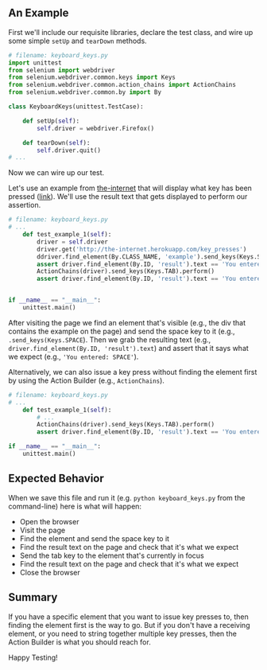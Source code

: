 ## An Example

First we'll include our requisite libraries, declare the test class, and wire up some simple `setUp` and `tearDown` methods.

```python
# filename: keyboard_keys.py
import unittest
from selenium import webdriver
from selenium.webdriver.common.keys import Keys
from selenium.webdriver.common.action_chains import ActionChains
from selenium.webdriver.common.by import By

class KeyboardKeys(unittest.TestCase):

    def setUp(self):
        self.driver = webdriver.Firefox()

    def tearDown(self):
        self.driver.quit()
# ...
```

Now we can wire up our test.

Let's use an example from [the-internet](https://github.com/tourdedave/the-internet) that will display what key has been pressed ([link](http://the-internet.herokuapp.com/key_presses)). We'll use the result text that gets displayed to perform our assertion.

```python
# filename: keyboard_keys.py
# ...
    def test_example_1(self):
        driver = self.driver
        driver.get('http://the-internet.herokuapp.com/key_presses')
        ddriver.find_element(By.CLASS_NAME, 'example').send_keys(Keys.SPACE)
        assert driver.find_element(By.ID, 'result').text == 'You entered: SPACE'
        ActionChains(driver).send_keys(Keys.TAB).perform()
        assert driver.find_element(By.ID, 'result').text == 'You entered: TAB'


if __name__ == "__main__":
    unittest.main()
```

After visiting the page we find an element that's visible (e.g., the div that contains the example on the page) and send the space key to it (e.g., `.send_keys(Keys.SPACE`). Then we grab the resulting text (e.g., `driver.find_element(By.ID, 'result').text`) and assert that it says what we expect (e.g., `'You entered: SPACE'`).

Alternatively, we can also issue a key press without finding the element first by using the Action Builder (e.g., `ActionChains`).

```python
# filename: keyboard_keys.py
# ...
    def test_example_1(self):
        # ...
        ActionChains(driver).send_keys(Keys.TAB).perform()
        assert driver.find_element(By.ID, 'result').text == 'You entered: TAB'

if __name__ == "__main__":
    unittest.main()
```

## Expected Behavior

When we save this file and run it (e.g. `python keyboard_keys.py` from the command-line) here is what will happen:

+ Open the browser
+ Visit the page
+ Find the element and send the space key to it
+ Find the result text on the page and check that it's what we expect
+ Send the tab key to the element that's currently in focus
+ Find the result text on the page and check that it's what we expect
+ Close the browser

## Summary

If you have a specific element that you want to issue key presses to, then finding the element first is the way to go. But if you don't have a receiving element, or you need to string together multiple key presses, then the Action Builder is what you should reach for.

Happy Testing!
